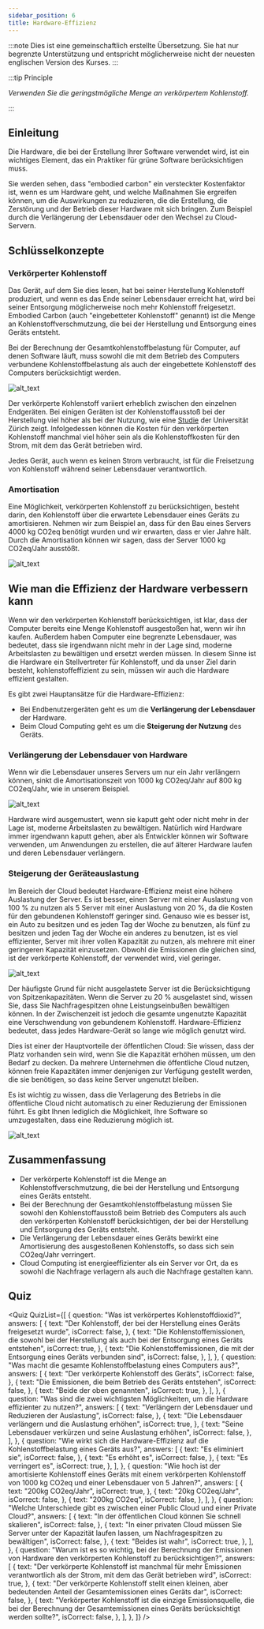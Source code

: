 ```yaml
---
sidebar_position: 6
title: Hardware-Effizienz
---
```



:::note
Dies ist eine gemeinschaftlich erstellte Übersetzung. Sie hat nur begrenzte Unterstützung und entspricht möglicherweise nicht der neuesten englischen Version des Kurses.
:::

:::tip Principle

_Verwenden Sie die geringstmögliche Menge an verkörpertem Kohlenstoff._

:::

## Einleitung

Die Hardware, die bei der Erstellung Ihrer Software verwendet wird, ist ein wichtiges Element, das ein Praktiker für grüne Software berücksichtigen muss.

Sie werden sehen, dass "embodied carbon" ein versteckter Kostenfaktor ist, wenn es um Hardware geht, und welche Maßnahmen Sie ergreifen können, um die Auswirkungen zu reduzieren, die die Erstellung, die Zerstörung und der Betrieb dieser Hardware mit sich bringen. Zum Beispiel durch die Verlängerung der Lebensdauer oder den Wechsel zu Cloud-Servern.

## Schlüsselkonzepte

### Verkörperter Kohlenstoff

Das Gerät, auf dem Sie dies lesen, hat bei seiner Herstellung Kohlenstoff produziert, und wenn es das Ende seiner Lebensdauer erreicht hat, wird bei seiner Entsorgung möglicherweise noch mehr Kohlenstoff freigesetzt. Embodied Carbon (auch "eingebetteter Kohlenstoff" genannt) ist die Menge an Kohlenstoffverschmutzung, die bei der Herstellung und Entsorgung eines Geräts entsteht.

Bei der Berechnung der Gesamtkohlenstoffbelastung für Computer, auf denen Software läuft, muss sowohl die mit dem Betrieb des Computers verbundene Kohlenstoffbelastung als auch der eingebettete Kohlenstoff des Computers berücksichtigt werden.

![alt_text](./images/17_embodioed_carbon.png "image_tooltip")

Der verkörperte Kohlenstoff variiert erheblich zwischen den einzelnen Endgeräten. Bei einigen Geräten ist der Kohlenstoffausstoß bei der Herstellung viel höher als bei der Nutzung, wie eine [Studie](https://www.ifi.uzh.ch/dam/jcr:fa4e956e-7a53-4038-98a5-00e09e2f4303/Study_Digitalization_Climate_Protection_Summary_Oct2017.pdf) der Universität Zürich zeigt. Infolgedessen können die Kosten für den verkörperten Kohlenstoff manchmal viel höher sein als die Kohlenstoffkosten für den Strom, mit dem das Gerät betrieben wird.

Jedes Gerät, auch wenn es keinen Strom verbraucht, ist für die Freisetzung von Kohlenstoff während seiner Lebensdauer verantwortlich.

### Amortisation

Eine Möglichkeit, verkörperten Kohlenstoff zu berücksichtigen, besteht darin, den Kohlenstoff über die erwartete Lebensdauer eines Geräts zu amortisieren. Nehmen wir zum Beispiel an, dass für den Bau eines Servers 4000 kg CO2eq benötigt wurden und wir erwarten, dass er vier Jahre hält. Durch die Amortisation können wir sagen, dass der Server 1000 kg CO2eq/Jahr ausstößt.

![alt_text](./images/18_amortization.png "image_tooltip")

## Wie man die Effizienz der Hardware verbessern kann

Wenn wir den verkörperten Kohlenstoff berücksichtigen, ist klar, dass der Computer bereits eine Menge Kohlenstoff ausgestoßen hat, wenn wir ihn kaufen. Außerdem haben Computer eine begrenzte Lebensdauer, was bedeutet, dass sie irgendwann nicht mehr in der Lage sind, moderne Arbeitslasten zu bewältigen und ersetzt werden müssen. In diesem Sinne ist die Hardware ein Stellvertreter für Kohlenstoff, und da unser Ziel darin besteht, kohlenstoffeffizient zu sein, müssen wir auch die Hardware effizient gestalten.

Es gibt zwei Hauptansätze für die Hardware-Effizienz:

- Bei Endbenutzergeräten geht es um die **Verlängerung der Lebensdauer** der Hardware.
- Beim Cloud Computing geht es um die **Steigerung der Nutzung** des Geräts.

### Verlängerung der Lebensdauer von Hardware

Wenn wir die Lebensdauer unseres Servers um nur ein Jahr verlängern können, sinkt die Amortisationszeit von 1000 kg CO2eq/Jahr auf 800 kg CO2eq/Jahr, wie in unserem Beispiel.

![alt_text](./images/19_lifespan.png "image_tooltip")

Hardware wird ausgemustert, wenn sie kaputt geht oder nicht mehr in der Lage ist, moderne Arbeitslasten zu bewältigen. Natürlich wird Hardware immer irgendwann kaputt gehen, aber als Entwickler können wir Software verwenden, um Anwendungen zu erstellen, die auf älterer Hardware laufen und deren Lebensdauer verlängern.

### Steigerung der Geräteauslastung

Im Bereich der Cloud bedeutet Hardware-Effizienz meist eine höhere Auslastung der Server. Es ist besser, einen Server mit einer Auslastung von 100 % zu nutzen als 5 Server mit einer Auslastung von 20 %, da die Kosten für den gebundenen Kohlenstoff geringer sind. Genauso wie es besser ist, ein Auto zu besitzen und es jeden Tag der Woche zu benutzen, als fünf zu besitzen und jeden Tag der Woche ein anderes zu benutzen, ist es viel effizienter, Server mit ihrer vollen Kapazität zu nutzen, als mehrere mit einer geringeren Kapazität einzusetzen. Obwohl die Emissionen die gleichen sind, ist der verkörperte Kohlenstoff, der verwendet wird, viel geringer.

![alt_text](./images/20_increasing_utilization.png "image_tooltip")

Der häufigste Grund für nicht ausgelastete Server ist die Berücksichtigung von Spitzenkapazitäten. Wenn die Server zu 20 % ausgelastet sind, wissen Sie, dass Sie Nachfragespitzen ohne Leistungseinbußen bewältigen können. In der Zwischenzeit ist jedoch die gesamte ungenutzte Kapazität eine Verschwendung von gebundenem Kohlenstoff. Hardware-Effizienz bedeutet, dass jedes Hardware-Gerät so lange wie möglich genutzt wird.

Dies ist einer der Hauptvorteile der öffentlichen Cloud: Sie wissen, dass der Platz vorhanden sein wird, wenn Sie die Kapazität erhöhen müssen, um den Bedarf zu decken. Da mehrere Unternehmen die öffentliche Cloud nutzen, können freie Kapazitäten immer denjenigen zur Verfügung gestellt werden, die sie benötigen, so dass keine Server ungenutzt bleiben.

Es ist wichtig zu wissen, dass die Verlagerung des Betriebs in die öffentliche Cloud nicht automatisch zu einer Reduzierung der Emissionen führt. Es gibt Ihnen lediglich die Möglichkeit, Ihre Software so umzugestalten, dass eine Reduzierung möglich ist.

![alt_text](./images/21_private_vs_public_cloud.png "image_tooltip")

## Zusammenfassung

- Der verkörperte Kohlenstoff ist die Menge an Kohlenstoffverschmutzung, die bei der Herstellung und Entsorgung eines Geräts entsteht.
- Bei der Berechnung der Gesamtkohlenstoffbelastung müssen Sie sowohl den Kohlenstoffausstoß beim Betrieb des Computers als auch den verkörperten Kohlenstoff berücksichtigen, der bei der Herstellung und Entsorgung des Geräts entsteht.
- Die Verlängerung der Lebensdauer eines Geräts bewirkt eine Amortisierung des ausgestoßenen Kohlenstoffs, so dass sich sein CO2eq/Jahr verringert.
- Cloud Computing ist energieeffizienter als ein Server vor Ort, da es sowohl die Nachfrage verlagern als auch die Nachfrage gestalten kann.

## Quiz

<Quiz
  QuizList={[
    {
      question: "Was ist verkörpertes Kohlenstoffdioxid?",
      answers: [
         {
          text: "Der Kohlenstoff, der bei der Herstellung eines Geräts freigesetzt wurde",
          isCorrect: false,
        },
        {
          text: "Die Kohlenstoffemissionen, die sowohl bei der Herstellung als auch bei der Entsorgung eines Geräts entstehen",
          isCorrect: true,
        },
        {
          text: "Die Kohlenstoffemissionen, die mit der Entsorgung eines Geräts verbunden sind",
          isCorrect: false,
        },
      ],
    },
    {
      question: "Was macht die gesamte Kohlenstoffbelastung eines Computers aus?",
      answers: [
         {
          text: "Der verkörperte Kohlenstoff des Geräts",
          isCorrect: false,
        },
        {
          text: "Die Emissionen, die beim Betrieb des Geräts entstehen",
          isCorrect: false,
        },
        {
          text: "Beide der oben genannten",
          isCorrect: true,
        },
      ],
    },
    {
      question:
        "Was sind die zwei wichtigsten Möglichkeiten, um die Hardware effizienter zu nutzen?",
      answers: [
        {
          text: "Verlängern der Lebensdauer und Reduzieren der Auslastung",
          isCorrect: false,
        },
        {
          text: "Die Lebensdauer verlängern und die Auslastung erhöhen",
          isCorrect: true,
        },
        {
          text: "Seine Lebensdauer verkürzen und seine Auslastung erhöhen",
          isCorrect: false,
        },
      ],
    },
    {
      question:
        "Wie wirkt sich die Hardware-Effizienz auf die Kohlenstoffbelastung eines Geräts aus?",
      answers: [
        {
          text: "Es eliminiert sie",
          isCorrect: false,
        },
        {
          text: "Es erhöht es",
          isCorrect: false,
        },
        {
          text: "Es verringert es",
          isCorrect: true,
        },
      ],
    },
    {
      question:
        "Wie hoch ist der amortisierte Kohlenstoff eines Geräts mit einem verkörperten Kohlenstoff von 1000 kg CO2eq und einer Lebensdauer von 5 Jahren?",
      answers: [
        {
          text: "200kg CO2eq/Jahr",
          isCorrect: true,
        },
        {
          text: "20kg CO2eq/Jahr",
          isCorrect: false,
        },
        {
          text: "200kg CO2eq",
          isCorrect: false,
        },
      ],
    },
    {
      question:
        "Welche Unterschiede gibt es zwischen einer Public Cloud und einer Private Cloud?",
      answers: [
         {
          text: "In der öffentlichen Cloud können Sie schnell skalieren",
          isCorrect: false,
        },
        {
          text: "In einer privaten Cloud müssen Sie Server unter der Kapazität laufen lassen, um Nachfragespitzen zu bewältigen",
          isCorrect: false,
        },
        {
          text: "Beides ist wahr",
          isCorrect: true,
        },
      ],
    },
    {
      question:
        "Warum ist es so wichtig, bei der Berechnung der Emissionen von Hardware den verkörperten Kohlenstoff zu berücksichtigen?",
      answers: [
        {
          text: "Der verkörperte Kohlenstoff ist manchmal für mehr Emissionen verantwortlich als der Strom, mit dem das Gerät betrieben wird",
          isCorrect: true,
        },
        {
          text: "Der verkörperte Kohlenstoff stellt einen kleinen, aber bedeutenden Anteil der Gesamtemissionen eines Geräts dar",
          isCorrect: false,
        },
        {
          text: "Verkörperter Kohlenstoff ist die einzige Emissionsquelle, die bei der Berechnung der Gesamtemissionen eines Geräts berücksichtigt werden sollte?",
          isCorrect: false,
        },
      ],
    },
  ]}
/>
